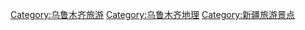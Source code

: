 [[Category:乌鲁木齐旅游|Category:乌鲁木齐旅游]]
[[Category:乌鲁木齐地理|Category:乌鲁木齐地理]]
[[Category:新疆旅游景点|Category:新疆旅游景点]]